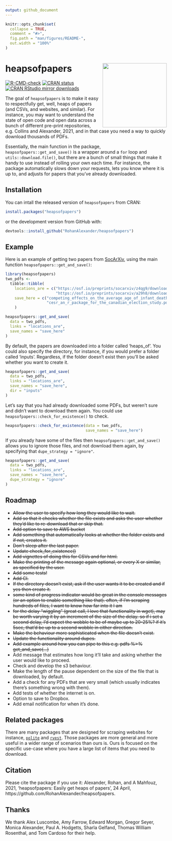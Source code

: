 ```yaml
---
output: github_document
---
```


<!-- README.md is generated from README.Rmd. Please edit that file -->

```r
knitr::opts_chunk$set(
  collapse = TRUE,
  comment = "#>",
  fig.path = "man/figures/README-",
  out.width = "100%"
)
```

# heapsofpapers <img src="man/figures/IMG_0864.png" align="right" height="200" />

<!-- badges: start -->
[![R-CMD-check](https://github.com/RohanAlexander/heapsofpapers/workflows/R-CMD-check/badge.svg)](https://github.com/RohanAlexander/heapsofpapers/actions)
[![CRAN status](https://www.r-pkg.org/badges/version/heapsofpapers)](https://www.r-pkg.org/badges/version/heapsofpapers)
[![CRAN RStudio mirror downloads](https://cranlogs.r-pkg.org/badges/grand-total/heapsofpapers?color=blue)](https://r-pkg.org/pkg/heapsofpapers)
<!-- badges: end -->

The goal of `heapsofpapers` is to make it easy to respectfully get, well, heaps of papers (and CSVs, and websites, and similar). For instance, you may want to understand the state of open code and open data across a bunch of different pre-print repositories, e.g. Collins and Alexander, 2021, and in that case you need a way to quickly download thousands of PDFs.

Essentially, the main function in the package, `heapsofpapers::get_and_save()` is a wrapper around a `for` loop and `utils::download.file()`, but there are a bunch of small things that make it handy to use instead of rolling your own each time. For instance, the package automatically slows down your requests, lets you know where it is up to, and adjusts for papers that you've already downloaded.


## Installation

You can intall the released version of `heapsofpapers` from CRAN:

```r
install.packages("heapsofpapers")
```

or the development version from GitHub with:

```r
devtools::install_github("RohanAlexander/heapsofpapers")
```

## Example

Here is an example of getting two papers from [SocArXiv](https://osf.io/preprints/socarxiv), using the main function `heapsofpapers::get_and_save()`:

```r
library(heapsofpapers)
two_pdfs <-
  tibble::tibble(
    locations_are = c("https://osf.io/preprints/socarxiv/z4qg9/download",
                      "https://osf.io/preprints/socarxiv/a29h8/download"),
    save_here = c("competing_effects_on_the_average_age_of_infant_death.pdf",
                  "cesr_an_r_package_for_the_canadian_election_study.pdf")
    )

heapsofpapers::get_and_save(
  data = two_pdfs,
  links = "locations_are",
  save_names = "save_here"
)
```

By default, the papers are downloaded into a folder called 'heaps_of'. You could also specify the directory, for instance, if you would prefer a folder called 'inputs'. Regardless, if the folder doesn't exist then you'll be asked whether you want to create it.

```r
heapsofpapers::get_and_save(
  data = two_pdfs,
  links = "locations_are",
  save_names = "save_here",
  dir = "inputs"
)
```

Let's say that you had already downloaded some PDFs, but weren't sure and didn't want to download them again. You could use `heapsofpapers::check_for_existence()` to check.

```r
heapsofpapers::check_for_existence(data = two_pdfs, 
                                   save_names = "save_here")
```

If you already have some of the files then `heapsofpapers::get_and_save()` allows you to ignore those files, and not download them again, by specifying that `dupe_strategy = "ignore"`. 

```r
heapsofpapers::get_and_save(
  data = two_pdfs,
  links = "locations_are",
  save_names = "save_here",
  dupe_strategy = "ignore"
)
```





## Roadmap

- ~~Allow the user to specify how long they would like to wait.~~
- ~~Add so that it checks whether the file exists and asks the user whether they'd like to re-download that or skip that.~~
- ~~Add option to save to AWS bucket~~
- ~~Add something that automatically looks at whether the folder exists and if not, creates it.~~
- ~~Don't sleep after the last paper.~~
- ~~Update check_for_existence()~~
- ~~Add vignettes of doing this for CSVs and for html.~~
- ~~Make the printing of the message again optional, or every X or similar, as specified by the user.~~
- ~~Add some tests!~~
- ~~Add CI.~~
- ~~If the directory doesn't exist, ask if the user wants it to be created and if yes then create it.~~
- ~~some kind of progress indicator would be great in the console messages (or an option to enable something like that). often, if I'm scraping hundreds of files, I want to know how far into it I am~~
- ~~for the delay "wiggling" (great call, I love that functionality in wget), may be worth varying it by an increment of the size of the delay. so if i set a second delay, I'd expect the wobble to be of maybe up to 20-25%? if it's 5sec, that'd be up to a second wobble in either direction.~~
- ~~Make the behaviour more sophisticated when the file doesn't exist.~~
- ~~Update the functionality around dupes.~~
- ~~Add example around how you can pipe to this e.g. pdfs %>% get_and_save(…)~~
- Add message that estimates how long it'll take and asking whether the user would like to proceed.
- Check and develop the s3 behaviour.
- Make the length of the pause dependent on the size of the file that is downloaded, by default.
- Add a check for any PDFs that are very small (which usually indicates there's something wrong with them).
- Add tests of whether the internet is on.
- Option to save to Dropbox.
- Add email notification for when it's done.



## Related packages

There are many packages that are designed for scraping websites for instance, [`polite`](https://dmi3kno.github.io/polite/) and [`rvest`](https://rvest.tidyverse.org/). Those packages are more general and more useful in a wider range of scenarios than ours is. Ours is focused on the specific use-case where you have a large list of items that you need to download.


## Citation

Please cite the package if you use it: Alexander, Rohan, and A Mahfouz, 2021, 'heapsofpapers: Easily get heaps of papers', 24 April, https://github.com/RohanAlexander/heapsofpapers.

## Thanks

We thank Alex Luscombe, Amy Farrow, Edward Morgan, Gregor Seyer, Monica Alexander, Paul A. Hodgetts, Sharla Gelfand, Thomas William Rosenthal, and Tom Cardoso for their help.



